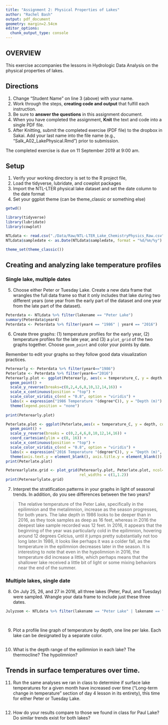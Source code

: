 ```yaml
---
title: "Assignment 2: Physical Properties of Lakes"
author: "Rachel Bash"
output: pdf_document
geometry: margin=2.54cm
editor_options: 
  chunk_output_type: console
---
```


## OVERVIEW

This exercise accompanies the lessons in Hydrologic Data Analysis on the physical properties of lakes. 

## Directions
1. Change "Student Name" on line 3 (above) with your name.
3. Work through the steps, **creating code and output** that fulfill each instruction.
4. Be sure to **answer the questions** in this assignment document.
6. When you have completed the assignment, **Knit** the text and code into a single PDF file.
8. After Knitting, submit the completed exercise (PDF file) to the dropbox in Sakai. Add your last name into the file name (e.g., "Salk_A02_LakePhysical.Rmd") prior to submission.

The completed exercise is due on 11 September 2019 at 9:00 am.

## Setup

1. Verify your working directory is set to the R project file, 
2. Load the tidyverse, lubridate, and cowplot packages
3. Import the NTL-LTER physical lake dataset and set the date column to the date format
4. Set your ggplot theme (can be theme_classic or something else)

```r
getwd()

library(tidyverse)
library(lubridate)
library(cowplot)

NTLdata <- read.csv("./Data/Raw/NTL-LTER_Lake_ChemistryPhysics_Raw.csv")
NTLdata$sampledate <- as.Date(NTLdata$sampledate, format = "%d/%m/%y")

theme_set(theme_classic())


```

## Creating and analyzing lake temperature profiles

### Single lake, multiple dates

5. Choose either Peter or Tuesday Lake. Create a new data frame that wrangles the full data frame so that it only includes that lake during two different years (one year from the early part of the dataset and one year from the late part of the dataset).

```r
Peterdata <- NTLdata %>% filter(lakename == "Peter Lake")
summary(Peterdata$year4)
Peterdata <- Peterdata %>% filter(year4 == "1986" | year4 == "2016")
```

6. Create three graphs: (1) temperature profiles for the early year, (2) temperature profiles for the late year, and (3) a `plot_grid` of the two graphs together. Choose `geom_point` and color your points by date. 

Remember to edit your graphs so they follow good data visualization practices.

```r
Peterearly <- Peterdata %>% filter(year4=="1986")
Peterlate <- Peterdata %>% filter(year4=="2016")
Peterearly.plot <- ggplot(Peterearly, aes(x = temperature_C, y = depth, color = daynum)) +
  geom_point() +
  scale_y_reverse(breaks=c(0,2,4,6,8,10,12,14,16)) +
  scale_x_continuous(position = "top") +
  scale_color_viridis_c(end = "0.8", option = "viridis") +
  labs(x = expression("1986 Temperature "(degree*C)), y = "Depth (m)") +
  theme(legend.position = "none") 
  
print(Peterearly.plot)

Peterlate.plot <- ggplot(Peterlate,aes(x = temperature_C, y = depth, color = daynum)) +
  geom_point() +
  scale_y_reverse(breaks = c(0,2,4,6,8,10,12,14,16)) +
  coord_cartesian(ylim = c(0, 16)) +
  scale_x_continuous(position = "top") +
  scale_color_viridis_c(end = "0.8", option = "viridis") +
  labs(x = expression("2016 Temperature "(degree*C)), y = "Depth (m)",  color = "Julian Day") +
  theme(axis.text.y = element_blank(), axis.title.y = element_blank())
print(Peterlate.plot)

Peterearlylate.grid <- plot_grid(Peterearly.plot, Peterlate.plot, ncol=2, 
                                 rel_widths = c(1,1.2))
print(Peterearlylate.grid)

```

7. Interpret the stratification patterns in your graphs in light of seasonal trends. In addition, do you see differences between the two years?

> The relative temperature of the Peter Lake, specifically in the epilimnion and the metalimnion, increase as the season progresses, for both years. The lake depth in 1986 looks to be deeper than in 2016, as they took samples as deep as 16 feet, whereas in 2016 the deepest lake sample recorded was 12 feet. In 2016, it appears that the beginning of the year was particularly cold in the epilimnion, hovering around 12 degrees Celcius, until it jumps pretty substantially not too long later.In 1986, it looks like perhaps it was a colder fall, as the temperature in the epilimnion decreases later in the season. It is interesting to note that even in the hypolimnion in 2016, the temperature did increase a little, which perhaps means that the shallower lake received a little bit of light or some mixing behaviors near the end of the summer.

### Multiple lakes, single date 

8. On July 25, 26, and 27 in 2016, all three lakes (Peter, Paul, and Tuesday) were sampled. Wrangle your data frame to include just these three dates.

```r
Julyzoom <- NTLdata %>% filter(lakename == "Peter Lake" | lakename == "Paul Lake" | lakename == "Tuesday Lake") %>% filter(daynum %in% c("207", "208", "209"))
  
  
```

9. Plot a profile line graph of temperature by depth, one line per lake. Each lake can be designated by a separate color.

```r

```

10. What is the depth range of the epilimnion in each lake? The thermocline? The hypolimnion?

>

## Trends in surface temperatures over time. 
11. Run the same analyses we ran in class to determine if surface lake temperatures for a given month have increased over time ("Long-term change in temperature" section of day 4 lesson in its entirety), this time for either Peter or Tuesday Lake. 

```r

```

12. How do your results compare to those we found in class for Paul Lake? Do similar trends exist for both lakes?

> 
